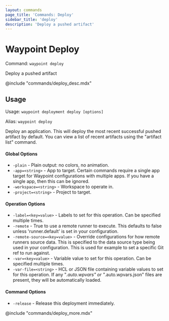 ```yaml
---
layout: commands
page_title: 'Commands: Deploy'
sidebar_title: 'deploy'
description: 'Deploy a pushed artifact'
---
```


# Waypoint Deploy

Command: `waypoint deploy`

Deploy a pushed artifact

@include "commands/deploy_desc.mdx"

## Usage

Usage: `waypoint deployment deploy [options]`

Alias: `waypoint deploy`

Deploy an application. This will deploy the most recent successful
pushed artifact by default. You can view a list of recent artifacts
using the "artifact list" command.

#### Global Options

- `-plain` - Plain output: no colors, no animation.
- `-app=<string>` - App to target. Certain commands require a single app target for Waypoint configurations with multiple apps. If you have a single app, then this can be ignored.
- `-workspace=<string>` - Workspace to operate in.
- `-project=<string>` - Project to target.

#### Operation Options

- `-label=<key=value>` - Labels to set for this operation. Can be specified multiple times.
- `-remote` - True to use a remote runner to execute. This defaults to false
  unless 'runner.default' is set in your configuration.
- `-remote-source=<key=value>` - Override configurations for how remote runners source data. This is specified to the data source type being used in your configuration. This is used for example to set a specific Git ref to run against.
- `-var=<key=value>` - Variable value to set for this operation. Can be specified multiple times.
- `-var-file=<string>` - HCL or JSON file containing variable values to set for this operation. If any "_.auto.wpvars" or "_.auto.wpvars.json" files are present, they will be automatically loaded.

#### Command Options

- `-release` - Release this deployment immediately.

@include "commands/deploy_more.mdx"
